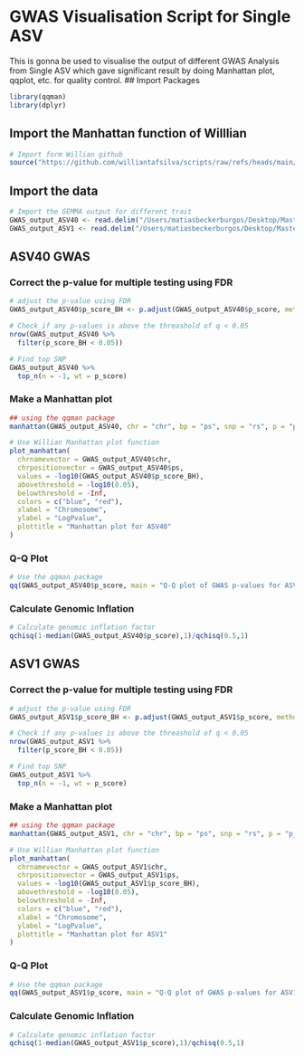 # GWAS Visualisation Script for Single ASV
This is gonna be used to visualise the output of different GWAS Analysis from Single ASV which gave significant result by doing Manhattan plot, qqplot, etc. for quality control.
## Import Packages
```r
library(qqman)
library(dplyr)
```


## Import the Manhattan function of Willlian
```r
# Import form Willian github
source("https://github.com/williantafsilva/scripts/raw/refs/heads/main/function-plot_manhattan.R")
```

## Import the data
```r
# Import the GEMMA output for different trait
GWAS_output_ASV40 <- read.delim("/Users/matiasbeckerburgos/Desktop/Master_in_Bioinformatics/Master_Thesis/Hawaiian_feral_Chicken_Microbiome/Analysis/GWAS/Single_ASV/ASV40/cc5k.autosomes.selectFERAL.renamesamples.minimize.vcftoplink.geno_microbiome_clr-job9193317._CLR_GWAS-job9295735.assoc.txt")
GWAS_output_ASV1 <- read.delim("/Users/matiasbeckerburgos/Desktop/Master_in_Bioinformatics/Master_Thesis/Hawaiian_feral_Chicken_Microbiome/Analysis/GWAS/Single_ASV/ASV1/cc5k.autosomes.selectFERAL.renamesamples.minimize.vcftoplink.geno_microbiome_clr-job9193317._CLR_GWAS-job9282069.assoc.txt")
```


## ASV40 GWAS

### Correct the p-value for multiple testing using FDR
```r
# adjust the p-value using FDR
GWAS_output_ASV40$p_score_BH <- p.adjust(GWAS_output_ASV40$p_score, method = "BH")

# Check if any p-values is above the threashold of q < 0.05
nrow(GWAS_output_ASV40 %>%
  filter(p_score_BH < 0.05))

# Find top SNP
GWAS_output_ASV40 %>%
  top_n(n = -1, wt = p_score)
```

### Make a Manhattan plot

```r
## using the qqman package
manhattan(GWAS_output_ASV40, chr = "chr", bp = "ps", snp = "rs", p = "p_score", logp = TRUE)
```


```r
# Use Willian Manhattan plot function
plot_manhattan(
  chrnamevector = GWAS_output_ASV40$chr,
  chrpositionvector = GWAS_output_ASV40$ps,
  values = -log10(GWAS_output_ASV40$p_score_BH),
  abovethreshold = -log10(0.05),
  belowthreshold = -Inf,
  colors = c("blue", "red"),
  xlabel = "Chromosome",
  ylabel = "LogPvalue",
  plottitle = "Manhattan plot for ASV40"
)
```

### Q-Q Plot

```r
# Use the qqman package
qq(GWAS_output_ASV40$p_score, main = "Q-Q plot of GWAS p-values for ASV40", xlim = c(0, 7), ylim = c(0,12), pch = 18, col = "blue4", cex = 1.5, las = 1)
```
### Calculate Genomic Inflation
```r
# Calculate genomic inflation factor
qchisq(1-median(GWAS_output_ASV40$p_score),1)/qchisq(0.5,1)
```

## ASV1 GWAS

### Correct the p-value for multiple testing using FDR
```r
# adjust the p-value using FDR
GWAS_output_ASV1$p_score_BH <- p.adjust(GWAS_output_ASV1$p_score, method = "BH")

# Check if any p-values is above the threashold of q < 0.05
nrow(GWAS_output_ASV1 %>%
  filter(p_score_BH < 0.05))

# Find top SNP
GWAS_output_ASV1 %>%
  top_n(n = -1, wt = p_score)
```

### Make a Manhattan plot

```r
## using the qqman package
manhattan(GWAS_output_ASV1, chr = "chr", bp = "ps", snp = "rs", p = "p_score", logp = TRUE)
```


```r
# Use Willian Manhattan plot function
plot_manhattan(
  chrnamevector = GWAS_output_ASV1$chr,
  chrpositionvector = GWAS_output_ASV1$ps,
  values = -log10(GWAS_output_ASV1$p_score_BH),
  abovethreshold = -log10(0.05),
  belowthreshold = -Inf,
  colors = c("blue", "red"),
  xlabel = "Chromosome",
  ylabel = "LogPvalue",
  plottitle = "Manhattan plot for ASV1"
)
```

### Q-Q Plot

```r
# Use the qqman package
qq(GWAS_output_ASV1$p_score, main = "Q-Q plot of GWAS p-values for ASV1", xlim = c(0, 7), ylim = c(0,12), pch = 18, col = "blue4", cex = 1.5, las = 1)
```

### Calculate Genomic Inflation
```r
# Calculate genomic inflation factor
qchisq(1-median(GWAS_output_ASV1$p_score),1)/qchisq(0.5,1)
```